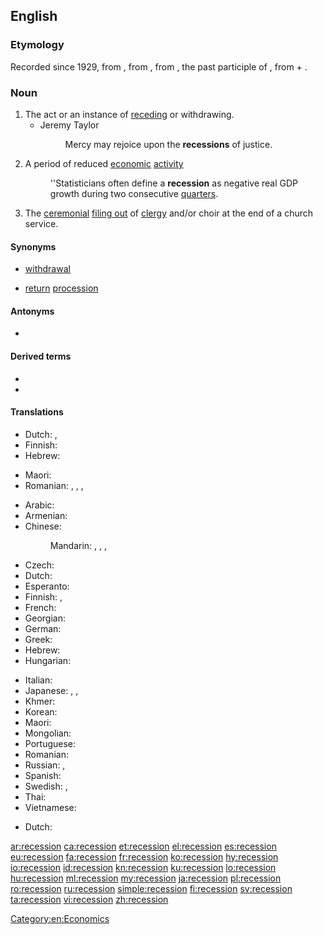 {{also|récession}}
==English==
{{wikipedia}}

===Etymology===
Recorded since 1929, from {{affix|en|recess|-ion}}, from {{etyl|la|en}} {{m|la|recessus||a going back, retreat}}, from {{m|la|recessum}}, the past participle of {{m|la|recedere||to recede}}, from {{m|la|re-||back}} + {{m|la|cedere||to go}}.

===Noun===
{{en-noun}}

# The act or an instance of [[receding]] or withdrawing.
#* Jeremy Taylor
#*: Mercy may rejoice upon the '''recessions''' of justice.
# A period of reduced [[economic]] [[activity]]
#: ''Statisticians often define a '''recession''' as negative real GDP growth during two consecutive [[quarter]]s.
# The [[ceremonial]] [[file out|filing out]] of [[clergy]] and/or choir at the end of a church service.

====Synonyms====
* {{qualifier|receding}} [[withdrawal]]
* {{qualifier|ceremonial}} [[return]] [[procession]]

====Antonyms====
* {{sense|period of reduced economic activity}} {{l|en|boom}}

====Derived terms====
* {{l|en|recessionary}}
* {{l|en|recessionista}}

====Translations====
{{trans-top|act or an instance of receding}}
* Dutch: {{t+|nl|terugtrekking}}, {{t+|nl|terugtocht}}
* Finnish: {{t|fi|taantuminen}}
* Hebrew: {{t|he|נסיגה|f|tr=nesigá}}
{{trans-mid}}
* Maori: {{t|mi|paheketanga}}
* Romanian: {{t+|ro|retragere|f}}, {{t+|ro|recesiune}}, {{t+|ro|recesie|f}}, {{t+|ro|îndepărtare}}
{{trans-bottom}}

{{trans-top|a period of reduced economic activity}}
* Arabic: {{t|ar|تَرَاجُع}}
* Armenian: {{t-needed|hy}}
* Chinese:
*: Mandarin: {{t+|cmn|衰退|tr=shuāituì|sc=Hani}}, {{t+|cmn|退去|tr=tuìqù|sc=Hani}}, {{t+|cmn|蕭條}}, {{t+|cmn|萧条|tr=xiāotiáo}}
* Czech: {{t|cs|recese|f}}
* Dutch: {{t+|nl|recessie}}
* Esperanto: {{t-needed|eo}}
* Finnish: {{t+|fi|taantuma}}, {{t|fi|laskusuhdanne}}
* French: {{t+|fr|récession|f}}
* Georgian: {{t-needed|ka}}
* German: {{t+|de|Rezession|f}}
* Greek: {{t+|el|ύφεση|f}}
* Hebrew: {{t|he|מיתון|m|tr=mitún}}
* Hungarian: {{t+|hu|recesszió}}
{{trans-mid}}
* Italian: {{t+|it|recessione|f}}
* Japanese: {{t+|ja|不況|tr=ふきょう, fukyō}}, {{t|ja|退去|tr=たいきょ, taikyo}}, {{t+|ja|衰退|tr=すいたい, suitai}}
* Khmer: {{t-needed|km}}
* Korean: {{t+|ko|불황|sc=Kore}}
* Maori: {{t|mi|paheketanga ohaoha}}
* Mongolian: {{t-needed|mn}}
* Portuguese: {{t+|pt|recessão|f}}
* Romanian: {{t+|ro|recesiune|f}}
* Russian: {{t+|ru|спад|m}}, {{t+|ru|реце́ссия|f}}
* Spanish: {{t+|es|recesión|f}}
* Swedish: {{t+|sv|recession|c}}, {{t+|sv|lågkonjunktur|c}}
* Thai: {{t-needed|th}}
* Vietnamese: {{t-needed|vi}}
{{trans-bottom}}

{{trans-top|ceremonial filing out of clergy and/or choir at the end of a church service}}
* Dutch: {{t|nl|uittredeprocessie}}
{{trans-mid}}
{{trans-bottom}}

[[Category:en:Economics]]

[[ar:recession]]
[[ca:recession]]
[[et:recession]]
[[el:recession]]
[[es:recession]]
[[eu:recession]]
[[fa:recession]]
[[fr:recession]]
[[ko:recession]]
[[hy:recession]]
[[io:recession]]
[[id:recession]]
[[kn:recession]]
[[ku:recession]]
[[lo:recession]]
[[hu:recession]]
[[ml:recession]]
[[my:recession]]
[[ja:recession]]
[[pl:recession]]
[[ro:recession]]
[[ru:recession]]
[[simple:recession]]
[[fi:recession]]
[[sv:recession]]
[[ta:recession]]
[[vi:recession]]
[[zh:recession]]